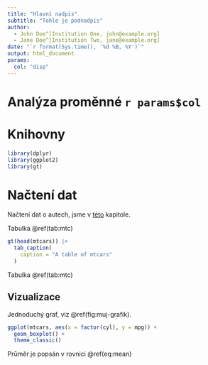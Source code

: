 ---
title: "Hlavní nadpis"
subtitle: "Tohle je podnadpis"
author:
  - John Doe^[Institution One, john@example.org]
  - Jane Doe^[Institution Two, jane@example.org]
date: "`r format(Sys.time(), '%d %B, %Y')`"
output: html_document
params:
  col: "disp"
---

# Analýza proměnné `r params$col`

# Knihovny

```{r }
library(dplyr)
library(ggplot2)
library(gt)
```

# Načtení dat {#data-load}

Načtení dat o autech, jsme v [této](#data-load) kapitole.

Tabulka \@ref(tab:mtc)

```{r mtc, echo=FALSE}
gt(head(mtcars)) |> 
  tab_caption(
    caption = "A table of mtcars"
  )
```

Tabulka \@ref(tab:mtc)

## Vizualizace

Jednoduchý graf, viz \@ref(fig:muj-grafik).

```{r muj-grafik, fig.cap="Popis obrázku"}
ggplot(mtcars, aes(x = factor(cyl), y = mpg)) +
  geom_boxplot() +
  theme_classic()
```


Průměr je popsán v rovnici \@ref(eq:mean)

\begin{equation}
\bar{X} = \frac{\sum_{i=1}^n X_i}{n} (\#eq:mean)
\end{equation}
